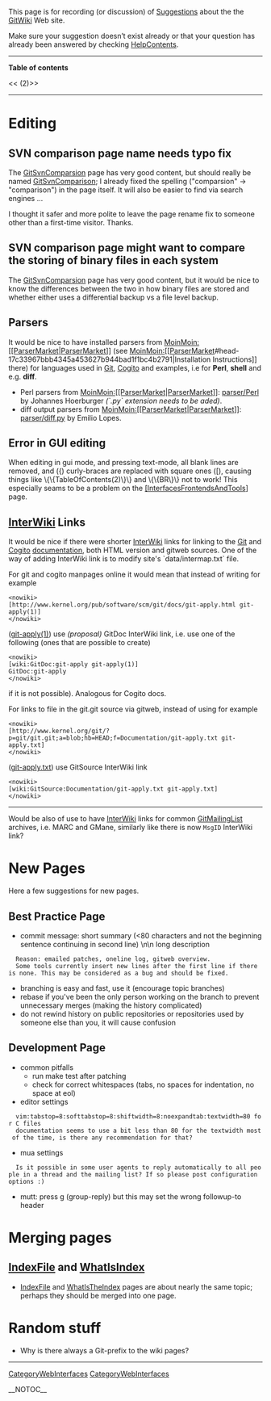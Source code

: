 This page is for recording (or discussion) of [[GitWikiSuggestions|Suggestions]] about the the [[FrontPage|[[GitWiki]]]] Web site.

Make sure your suggestion doesn’t exist already or that your question has already been answered by checking [[HelpContents]].

----
<b>Table of contents</b>

<<<!-- ! TOC here -->(2)>>
----

= Editing =

== SVN comparison page name needs typo fix ==
The [[GitSvnComparsion]] page has very good content, but should really be named [[GitSvnComparison]]; I already fixed the spelling ("comparsion" -> "comparison") in the page itself. It will also be easier to find via search engines ...

I thought it safer and more polite to leave the page rename fix to someone other than a first-time visitor. Thanks.

== SVN comparison page might want to compare the storing of binary files in each system ==
The [[GitSvnComparsion]] page has very good content, but it would be nice to know the differences between the two in how binary files are stored and whether either uses a differential backup vs a file level backup.

== Parsers ==
It would be nice to have installed parsers from [[MoinMoin:[[ParserMarket]]|[[ParserMarket]]]] (see [[MoinMoin:[[ParserMarket]]#head-17c33967bbb4345a453627b944bad1f1bc4b2791|Installation Instructions]] there) for languages used in [[Git]], [[Cogito]] and examples, i.e for <b>Perl</b>, <b>shell</b> and e.g. <b>diff</b>.
* Perl parsers from [[MoinMoin:[[ParserMarket]]|[[ParserMarket]]]]: [[MoinMoin:parser/Perl|parser/Perl]] by Johannes Hoerburger <i>(`.py` extension needs to be aded)</i>.
* diff output parsers from [[MoinMoin:[[ParserMarket]]|[[ParserMarket]]]]: [[MoinMoin:parser/diff.py|parser/diff.py]] by Emilio Lopes.

== Error in GUI editing ==
When editing in gui mode, and pressing text-mode, all blank lines are removed, and ({) curly-braces are replaced with square ones ([), causing things like \{\{TableOfContents(2)\}\} and \{\{BR\}\} not to work! This especially seams to be a problem on the [[[InterfacesFrontendsAndTools]]] page.

== [[InterWiki]] Links ==
It would be nice if there were shorter [[InterWiki]] links for linking to the [[Git]] and [[Cogito]] [[GitDocumentation|documentation]], both HTML version and gitweb sources. One of the way of adding InterWiki link is to modify site's `data/intermap.txt` file.

For git and cogito manpages online it would mean that instead of writing for example
<pre><nowiki>
[http://www.kernel.org/pub/software/scm/git/docs/git-apply.html git-apply(1)]
</nowiki></pre>
([http://www.kernel.org/pub/software/scm/git/docs/git-apply.html git-apply(1)]) use <i>(proposal)</i> GitDoc InterWiki link, i.e. use one of the following (ones that are possible to create)
<pre><nowiki>
[wiki:GitDoc:git-apply git-apply(1)]
GitDoc:git-apply
</nowiki></pre>
if it is not possible). Analogous for Cogito docs. 

For links to file in the git.git source via gitweb, instead of using for example
<pre><nowiki>
[http://www.kernel.org/git/?p=git/git.git;a=blob;hb=HEAD;f=Documentation/git-apply.txt git-apply.txt]
</nowiki></pre>
([http://www.kernel.org/git/?p=git/git.git;a=blob;hb=HEAD;f=Documentation/git-apply.txt git-apply.txt]) use GitSource InterWiki link
<pre><nowiki>
[wiki:GitSource:Documentation/git-apply.txt git-apply.txt]
</nowiki></pre>

----
Would be also of use to have [[InterWiki]] links for common [[GitCommunity|[[GitMailingList]]]] archives, i.e. MARC and GMane, similarly like there is now <code><nowiki>MsgID</nowiki></code> InterWiki link?

= New Pages =

Here a few suggestions for new pages.

== Best Practice Page ==
* commit message: short summary (<80 characters and not the beginning sentence continuing in second line) \n\n long description
   Reason: emailed patches, oneline log, gitweb overview.
   Some tools currently insert new lines after the first line if there is none. This may be considered as a bug and should be fixed.
* branching is easy and fast, use it (encourage topic branches)
* rebase if you've been the only person working on the branch to prevent unnecessary merges (making the history complicated)
* do not rewind history on public repositories or repositories used by someone else than you, it will cause confusion

== Development Page ==
* common pitfalls
** run make test after patching
** check for correct whitespaces (tabs, no spaces for indentation, no space at eol)
* editor settings
   vim:tabstop=8:softtabstop=8:shiftwidth=8:noexpandtab:textwidth=80 for C files
   documentation seems to use a bit less than 80 for the textwidth most of the time, is there any recommendation for that?
* mua settings
   Is it possible in some user agents to reply automatically to all people in a thread and the mailing list? If so please post configuration options :)
* mutt: press g (group-reply) but this may set the wrong followup-to header

= Merging pages =

== [[IndexFile]] and [[WhatIsIndex]] ==

* [[IndexFile]] and [[WhatIsTheIndex]] pages are about nearly the same topic; perhaps they should be merged into one page.

= Random stuff =
* Why is there always a Git-prefix to the wiki pages?
----
[[CategoryWebInterfaces]] [[CategoryWebInterfaces]]

__NOTOC__